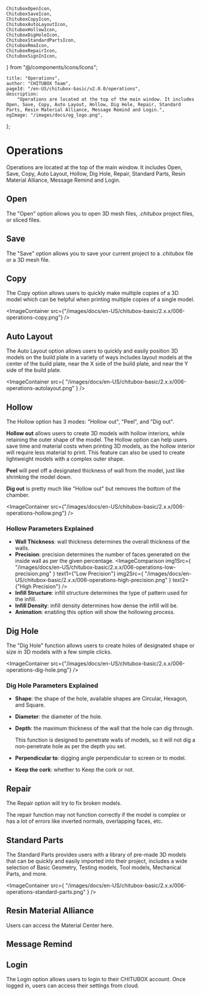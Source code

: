 	ChituboxOpenIcon,
	ChituboxSaveIcon,
	ChituboxCopyIcon,
	ChituboxAutoLayoutIcon,
	ChituboxHollowIcon,
	ChituboxDigHoleIcon,
	ChituboxStandardPartsIcon,
	ChituboxRmaIcon,
	ChituboxRepairIcon,
	ChituboxSignInIcon,
} from "@/components/icons/Icons";

	title: "Operations",
	author: "CHITUBOX Team",
	pageId: "/en-US/chitubox-basic/v2.0.0/operations",
	description:
		"Operations are located at the top of the main window. It includes Open, Save, Copy, Auto Layout, Hollow, Dig Hole, Repair, Standard Parts, Resin Material Alliance, Message Remind and Login.",
	ogImage: "/images/docs/og_logo.png",
};

# Operations

Operations are located at the top of the main window. It includes Open, Save, Copy, Auto Layout, Hollow, Dig Hole, Repair, Standard Parts, Resin Material Alliance, Message Remind and Login.

## Open

<ChituboxOpenIcon /> The "Open" option allows you to open 3D mesh files,
_.chitubox_ project files, or sliced files.

## Save

<ChituboxSaveIcon /> The "Save" option allows you to save your current project
to a _.chitubox_ file or a 3D mesh file.

## Copy

<ChituboxCopyIcon /> The Copy option allows users to quickly make multiple
copies of a 3D model which can be helpful when printing multiple copies of a
single model.

<ImageContainer
	src={"/images/docs/en-US/chitubox-basic/2.x.x/006-operations-copy.png"}
/>

## Auto Layout

<ChituboxAutoLayoutIcon /> The Auto Layout option allows users to quickly and
easily position 3D models on the build plate in a variety of ways includes
layout models at the center of the build plate, near the X side of the build
plate, and near the Y side of the build plate.

<ImageContainer
	src={
		"/images/docs/en-US/chitubox-basic/2.x.x/006-operations-autolayout.png"
	}
/>

## Hollow

<ChituboxHollowIcon /> The Hollow option has 3 modes: "Hollow out", "Peel", and
"Dig out".

**Hollow out** allows users to create 3D models with hollow interiors, while retaining the outer shape of the model. The Hollow option can help users save time and material costs when printing 3D models, as the hollow interior will require less material to print. This feature can also be used to create lightweight models with a complex outer shape.

**Peel** will peel off a designated thickness of wall from the model, just like shrinking the model down.

**Dig out** is pretty much like "Hollow out" but removes the bottom of the chamber.

<ImageContainer
	src={"/images/docs/en-US/chitubox-basic/2.x.x/006-operations-hollow.png"}
/>

### Hollow Parameters Explained

-   **Wall Thickness**: wall thickness determines the overall thickness of the walls.
-   **Precision**: precision determines the number of faces generated on the inside wall as per the given percentage.
    <ImageContainer>
    	<ImageComparison
    		img1Src={
    			"/images/docs/en-US/chitubox-basic/2.x.x/006-operations-low-precision.png"
    		}
    		text1={"Low Precision"}
    		img2Src={
    			"/images/docs/en-US/chitubox-basic/2.x.x/006-operations-high-precision.png"
    		}
    		text2={"High Precision"}
    	/>
    </ImageContainer>
-   **Infill Structure**: infill structure determines the type of pattern used for the infill.
-   **Infill Density**: infill density determines how dense the infill will be.
-   **Animation**: enabling this option will show the hollowing process.

## Dig Hole

<ChituboxDigHoleIcon /> The "Dig Hole" function allows users to create holes of
designated shape or size in 3D models with a few simple clicks.

<ImageContainer
	src={"/images/docs/en-US/chitubox-basic/2.x.x/006-operations-dig-hole.png"}
/>

### Dig Hole Parameters Explained

-   **Shape**: the shape of the hole, available shapes are Circular, Hexagon, and Square.
-   **Diameter**: the diameter of the hole.
-   **Depth**: the maximum thickness of the wall that the hole can dig through.

    <Admonition type="note">
    	This function is designed to penetrate walls of models, so it will not
    	dig a non-penetrate hole as per the depth you set.
    </Admonition>

-   **Perpendicular to**: digging angle perpendicular to screen or to model.
-   **Keep the cork**: whether to Keep the cork or not.

## Repair

<ChituboxRepairIcon /> The Repair option will try to fix broken models.

<Admonition type="warning">
	The repair function may not function correctly if the model is complex or
	has a lot of errors like inverted normals, overlapping faces, etc.
</Admonition>

## Standard Parts

<ChituboxStandardPartsIcon /> The Standard Parts provides users with a library
of pre-made 3D models that can be quickly and easily imported into their
project, includes a wide selection of Basic Geometry, Testing models, Tool
models, Mechanical Parts, and more.

<ImageContainer
	src={
		"/images/docs/en-US/chitubox-basic/2.x.x/006-operations-standard-parts.png"
	}
/>

## Resin Material Alliance

<ChituboxRmaIcon /> Users can access the Material Center here.

## Message Remind

## Login

<ChituboxSignInIcon /> The Login option allows users to login to their CHITUBOX
account. Once logged in, users can access their settings from cloud.
